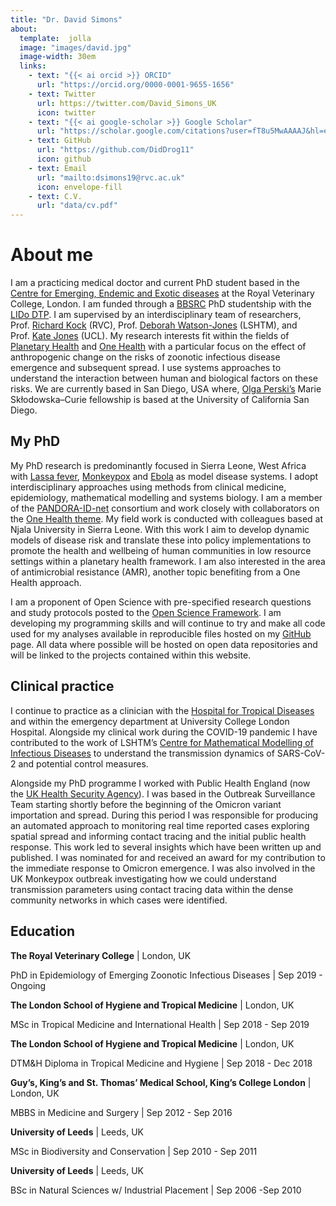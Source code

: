```yaml
---
title: "Dr. David Simons"
about:
  template:  jolla
  image: "images/david.jpg"
  image-width: 30em
  links:
    - text: "{{< ai orcid >}} ORCID"
      url: "https://orcid.org/0000-0001-9655-1656"
    - text: Twitter
      url: https://twitter.com/David_Simons_UK
      icon: twitter
    - text: "{{< ai google-scholar >}} Google Scholar"
      url: "https://scholar.google.com/citations?user=fT8u5MwAAAAJ&hl=en"
    - text: GitHub
      url: "https://github.com/DidDrog11"
      icon: github
    - text: Email
      url: "mailto:dsimons19@rvc.ac.uk"
      icon: envelope-fill
    - text: C.V.
      url: "data/cv.pdf"
---
```


# About me

I am a practicing medical doctor and current PhD student based in the [Centre for Emerging, Endemic and Exotic diseases](https://www.rvc.ac.uk/research/research-centres-and-facilities/ceeed) at the Royal Veterinary College, London. I am funded through a [BBSRC](https://bbsrc.ukri.org/) PhD studentship with the [LIDo DTP](https://www.lido-dtp.ac.uk/). I am supervised by an interdisciplinary team of researchers, Prof. [Richard Kock](https://www.rvc.ac.uk/about/our-people/richard-kock) (RVC), Prof. [Deborah Watson-Jones](https://scholar.google.com/citations?user=csCh6RsAAAAJ) (LSHTM), and Prof. [Kate Jones](https://www.ucl.ac.uk/biosciences/people/prof-kate-jones) (UCL). My research interests fit within the fields of [Planetary Health](https://unfccc.int/climate-action/momentum-for-change/planetary-health) and [One Health](https://www.cdc.gov/onehealth/basics/index.html) with a particular focus on the effect of anthropogenic change on the risks of zoonotic infectious disease emergence and subsequent spread. I use systems approaches to understand the interaction between human and biological factors on these risks. We are currently based in San Diego, USA where, [Olga Perski's](https://olgaperski.com) Marie Skłodowska–Curie fellowship is based at the University of California San Diego.

## My PhD

My PhD research is predominantly focused in Sierra Leone, West Africa with [Lassa fever](https://www.cdc.gov/vhf/lassa/index.html), [Monkeypox](https://www.cdc.gov/poxvirus/monkeypox/) and [Ebola](https://www.cdc.gov/vhf/ebola/) as model disease systems. I adopt interdisciplinary approaches using methods from clinical medicine, epidemiology, mathematical modelling and systems biology. I am a member of the [PANDORA-ID-net](https://pandora.tghn.org/) consortium and work closely with collaborators on the [One Health theme](https://pandora.tghn.org/one-health/). My field work is conducted with colleagues based at Njala University in Sierra Leone. With this work I aim to develop dynamic models of disease risk and translate these into policy implementations to promote the health and wellbeing of human communities in low resource settings within a planetary health framework. I am also interested in the area of antimicrobial resistance (AMR), another topic benefiting from a One Health approach.

I am a proponent of Open Science with pre-specified research questions and study protocols posted to the [Open Science Framework](https://osf.io/dashboard). I am developing my programming skills and will continue to try and make all code used for my analyses available in reproducible files hosted on my [GitHub](https://github.com/diddrog11) page. All data where possible will be hosted on open data repositories and will be linked to the projects contained within this website.

## Clinical practice

I continue to practice as a clinician with the [Hospital for Tropical Diseases](http://www.thehtd.org) and within the emergency department at University College London Hospital. Alongside my clinical work during the COVID-19 pandemic I have contributed to the work of LSHTM's [Centre for Mathematical Modelling of Infectious Diseases](https://cmmid.github.io/topics/covid19/) to understand the transmission dynamics of SARS-CoV-2 and potential control measures.

Alongside my PhD programme I worked with Public Health England (now the [UK Health Security Agency](https://www.gov.uk/government/organisations/uk-health-security-agency)). I was based in the Outbreak Surveillance Team starting shortly before the beginning of the Omicron variant importation and spread. During this period I was responsible for producing an automated approach to monitoring real time reported cases exploring spatial spread and informing contact tracing and the initial public health response. This work led to several insights which have been written up and published. I was nominated for and received an award for my contribution to the immediate response to Omicron emergence. I was also involved in the UK Monkeypox outbreak investigating how we could understand transmission parameters using contact tracing data within the dense community networks in which cases were identified.

## Education

**The Royal Veterinary College** \| London, UK

PhD in Epidemiology of Emerging Zoonotic Infectious Diseases \| Sep 2019 - Ongoing

**The London School of Hygiene and Tropical Medicine** \| London, UK

MSc in Tropical Medicine and International Health \| Sep 2018 - Sep 2019

**The London School of Hygiene and Tropical Medicine** \| London, UK

DTM&H Diploma in Tropical Medicine and Hygiene \| Sep 2018 - Dec 2018

**Guy's, King's and St. Thomas' Medical School, King's College London** \| London, UK

MBBS in Medicine and Surgery \| Sep 2012 - Sep 2016

**University of Leeds** \| Leeds, UK

MSc in Biodiversity and Conservation \| Sep 2010 - Sep 2011

**University of Leeds** \| Leeds, UK

BSc in Natural Sciences w/ Industrial Placement \| Sep 2006 -Sep 2010
